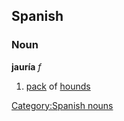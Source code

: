 == Spanish == 
=== Noun === 
'''jauría''' ''f'' 
# [[pack]] of [[hound]]s
[[Category:Spanish nouns]]